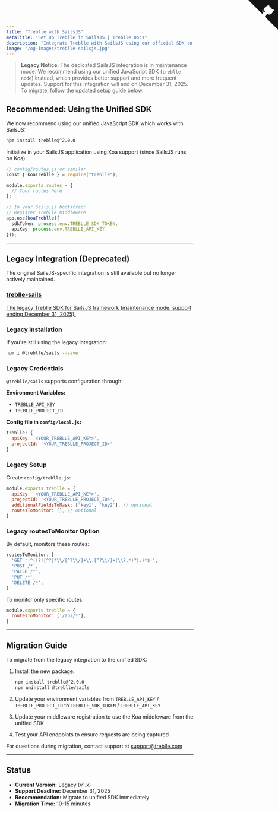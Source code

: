 ```yaml
---
title: "Treblle with SailsJS"
metaTitle: "Set Up Treblle in SailsJS | Treblle Docs"
description: "Integrate Treblle with SailsJS using our official SDK to capture API requests, track errors, and secure sensitive data. Follow our configuration guide to get started with Treblle for SailsJS."
image: "/og-images/treblle-sailsjs.jpg"
---
```


> **Legacy Notice**: The dedicated SailsJS integration is in maintenance mode. We recommend using our unified JavaScript SDK (`treblle-node`) instead, which provides better support and more frequent updates. Support for this integration will end on December 31, 2025. To migrate, follow the updated setup guide below.

## Recommended: Using the Unified SDK

We now recommend using our unified JavaScript SDK which works with SailsJS:

```sh
npm install treblle@^2.0.0
```

Initialize in your SailsJS application using Koa support (since SailsJS runs on Koa):

```ts
// config/routes.js or similar
const { koaTreblle } = require("treblle");

module.exports.routes = {
  // Your routes here
};

// In your Sails.js bootstrap:
// Register Treblle middleware
app.use(koaTreblle({
  sdkToken: process.env.TREBLLE_SDK_TOKEN,
  apiKey: process.env.TREBLLE_API_KEY,
}));
```

---

## Legacy Integration (Deprecated)

The original SailsJS-specific integration is still available but no longer actively maintained.

<div class="max-w-full mx-auto shadow-lg rounded-lg overflow-hidden">
  <a href="https://github.com/Treblle/treblle-sails" title="View source on GitHub" aria-label="View source on GitHub" class="relative no-underline">
    <div>
      <svg width="80" height="80" viewBox="0 0 250 250" style="fill:#151513; color:#fff; position: absolute; top: 0; border: 0; right: 0;" aria-hidden="true">
        <path d="M0,0 L115,115 L130,115 L142,142 L250,250 L250,0 Z"></path>
        <path d="M128.3,109.0 C113.8,99.7 119.0,89.6 119.0,89.6 C122.0,82.7 120.5,78.6 120.5,78.6 C119.2,72.0 123.4,76.3 123.4,76.3 C127.3,80.9 125.5,87.3 125.5,87.3 C122.9,97.6 130.6,101.9 134.4,103.2" fill="currentColor" style="transform-origin: 130px 106px;" class="octo-arm"></path>
        <path d="M115.0,115.0 C114.9,115.1 118.7,116.5 119.8,115.4 L133.7,101.6 C136.9,99.2 139.9,98.4 142.2,98.6 C133.8,88.0 127.5,74.4 143.8,58.0 C148.5,53.4 154.0,51.2 159.7,51.0 C160.3,49.4 163.2,43.6 171.4,40.1 C171.4,40.1 176.1,42.5 178.8,56.2 C183.1,58.6 187.2,61.8 190.9,65.4 C194.5,69.0 197.7,73.2 200.1,77.6 C213.8,80.2 216.3,84.9 216.3,84.9 C212.7,93.1 206.9,96.0 205.4,96.6 C205.1,102.4 203.0,107.8 198.3,112.5 C181.9,128.9 168.3,122.5 157.7,114.1 C157.9,116.9 156.7,120.9 152.7,124.9 L141.0,136.5 C139.8,137.7 141.6,141.9 141.8,141.8 Z" fill="currentColor" class="octo-body"></path>
      </svg>
    </div>
    <div class="grid grid-cols-4 gap-4 px-2 py-2">
      <div class="col-span-4">
      	<h3 class="text-xl font-semibold">treblle-sails</h3>
      	<p class="text-sm font-medium">
          The legacy Treblle SDK for SailsJS framework (maintenance mode, support ending December 31, 2025).
        </p>
      </div>
    </div>
  </a>
</div>

### Legacy Installation

If you're still using the legacy integration:

```sh
npm i @treblle/sails --save
```

### Legacy Credentials

`@treblle/sails` supports configuration through:

**Environment Variables:**
- `TREBLLE_API_KEY`
- `TREBLLE_PROJECT_ID`

**Config file in `config/local.js`:**
```js
treblle: {
  apiKey: '<YOUR_TREBLLE_API_KEY>',
  projectId: '<YOUR_TREBLLE_PROJECT_ID>'
}
```

### Legacy Setup

Create `config/treblle.js`:

```js
module.exports.treblle = {
  apiKey: '<YOUR_TREBLLE_API_KEY>',
  projectId: '<YOUR_TREBLLE_PROJECT_ID>',
  additionalFieldsToMask: ['key1', 'key2'], // optional
  routesToMonitor: [], // optional
}
```

### Legacy routesToMonitor Option

By default, monitors these routes:

```js
routesToMonitor: [
  'GET r|^((?![^?]*\\/[^?\\/]+\\.[^?\\/]+(\\?.*)?).)*$|',
  'POST /*',
  'PATCH /*',
  'PUT /*',
  'DELETE /*',
]
```

To monitor only specific routes:

```js
module.exports.treblle = {
  routesToMonitor: ['/api/*'],
}
```

---

## Migration Guide

To migrate from the legacy integration to the unified SDK:

1. Install the new package:
   ```sh
   npm install treblle@^2.0.0
   npm uninstall @treblle/sails
   ```

2. Update your environment variables from `TREBLLE_API_KEY` / `TREBLLE_PROJECT_ID` to `TREBLLE_SDK_TOKEN` / `TREBLLE_API_KEY`

3. Update your middleware registration to use the Koa middleware from the unified SDK

4. Test your API endpoints to ensure requests are being captured

For questions during migration, contact support at support@treblle.com

---

## Status

- **Current Version:** Legacy (v1.x)
- **Support Deadline:** December 31, 2025
- **Recommendation:** Migrate to unified SDK immediately
- **Migration Time:** 10-15 minutes